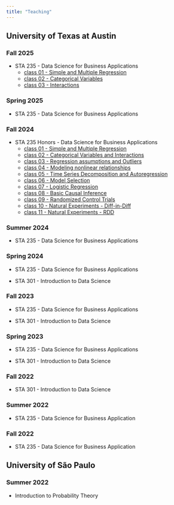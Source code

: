 ```yaml
---
title: "Teaching"
---
```


## University of Texas at Austin

### Fall 2025

- STA 235 - Data Science for Business Applications
  - [class 01 - Simple and Multiple Regression](fall_sta235_2025/week_01/week_01.qmd)
  - [class 02 - Categorical Variables](fall_sta235_2025/week_01/week_02.qmd)
  - [class 03 - Interactions](fall_sta235_2025/week_01/week_03.qmd)

### Spring 2025

- STA 235 - Data Science for Business Applications

### Fall 2024

- STA 235 Honors - Data Science for Business Applications
  - [class 01 - Simple and Multiple Regression](class_01.qmd)
  - [class 02 - Categorical Variables and Interactions](class_02.qmd)
  - [class 03 - Regression assumptions and Outliers](class_03.qmd)
  - [class 04 - Modeling nonlinear relationships](class_04.qmd)
  - [class 05 - Time Series Decomposition and Autoregression](class_05.qmd)
  - [class 06 - Model Selection](class_06.qmd)
  - [class 07 - Logistic Regression](class_07.qmd)
  - [class 08 - Basic Causal Inference](class_08.qmd)
  - [class 09 - Randomized Control Trials](class_09.qmd)
  - [class 10 - Natural Experiments - Diff-in-Diff](class_10.qmd)
  - [class 11 - Natural Experiments -  RDD](class_11.qmd)

### Summer 2024

- STA 235 - Data Science for Business Applications

### Spring 2024

- STA 235 - Data Science for Business Applications

- STA 301 - Introduction to Data Science

### Fall 2023

- STA 235 - Data Science for Business Applications

- STA 301 - Introduction to Data Science

### Spring 2023

- STA 235 - Data Science for Business Applications

- STA 301 - Introduction to Data Science

### Fall 2022

- STA 301 - Introduction to Data Science

### Summer 2022

- STA 235 - Data Science for Business Application

### Fall 2022

- STA 235 - Data Science for Business Application 

## University of São Paulo

### Summer 2022

-  Introduction to Probability Theory
